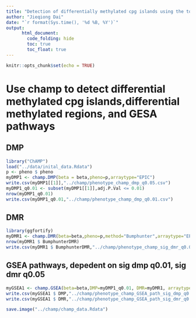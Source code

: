 ```yaml
---
title: "Detection of differentially methylated cpg islands using the tool ChAMP"
author: "Jieqiong Dai"
date: "`r format(Sys.time(), '%d %B, %Y')`"
output: 
      html_document:
        code_folding: hide
        toc: true
        toc_float: true
---
```


```r
knitr::opts_chunk$set(echo = TRUE)
```

# Use champ to detect differential methylated cpg islands,differential methylated regions, and GESA pathways

## DMP
```r
library("ChAMP")
load("../data/inital_data.Rdata")
p <- pheno $ pheno
myDMP1 <- champ.DMP(beta = beta,pheno=p,arraytype="EPIC")
write.csv(myDMP1[[1]],"../champ/phenotype_champ_dmp_q0.05.csv")
myDMP1_q0.01 <- subset(myDMP1[[1]],adj.P.Val <= 0.01)
nrow(myDMP1_q0.01)
write.csv(myDMP1_q0.01,"../champ/phenotype_champ_dmp_q0.01.csv")
```
## DMR
```r
library(ggfortify)
myDMR1 <- champ.DMR(beta=beta,pheno=p,method="Bumphunter",arraytype="EPIC")
nrow(myDMR1 $ BumphunterDMR)
write.csv(myDMR1 $ BumphunterDMR,"../champ/phenotype_champ_sig_dmr_q0.05.csv")
```
## GSEA pathways, depedent on sig dmp q0.01, sig dmr q0.05
```r
myGSEA1 <- champ.GSEA(beta=beta,DMP=myDMP1_q0.01, DMR=myDMR1, arraytype="EPIC",adjPval=0.05, method="fisher")
write.csv(myGSEA1 $ DMP,"../champ/phenotype_champ_GSEA_path_sig_dmp_q0.01.csv")
write.csv(myGSEA1 $ DMR,"../champ/phenotype_champ_GSEA_path_sig_dmr_q0.05.csv")

save.image("../champ/champ_data.Rdata")

```
